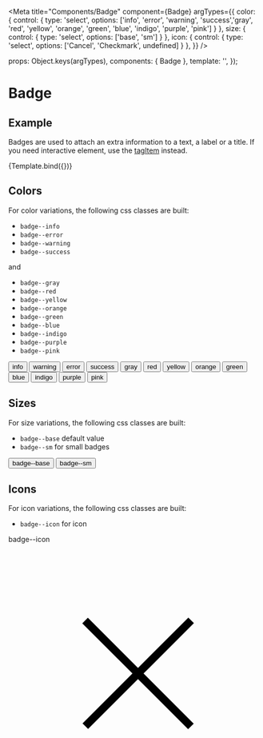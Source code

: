 
<Meta
  title="Components/Badge"
  component={Badge}
  argTypes={{
    color: { control: { type: 'select', options: ['info', 'error', 'warning', 'success','gray', 'red', 'yellow', 'orange', 'green', 'blue', 'indigo', 'purple', 'pink'] } },
    size: { control: { type: 'select', options: ['base', 'sm'] } },
    icon: { control: { type: 'select', options: ['Cancel', 'Checkmark', undefined] } },
  }}
/>

  props: Object.keys(argTypes),
  components: { Badge },
  template: '<Badge :color="color" :size="size" :icon="icon" :label="label" />',
});

# Badge

## Example

Badges are used to attach an extra information to a text, a label or a title. If you need interactive element, use the [tagItem](?path=/docs/components-tagitem--example) instead. 

<Canvas>
  <Story
    name="Example"
    args={{
      color: 'blue',
      size: 'base',
      icon: undefined,
      label: 'Badge',
    }}
  >
    {Template.bind({})}
  </Story>
</Canvas>

<ArgsTable story="Example" />

## Colors
For color variations, the following css classes are built:
- `badge--info`
- `badge--error`
- `badge--warning`
- `badge--success`

and

- `badge--gray`
- `badge--red`
- `badge--yellow`
- `badge--orange`
- `badge--green`
- `badge--blue`
- `badge--indigo`
- `badge--purple`
- `badge--pink`

<Canvas>
    <button class="badge badge--info">info</button>
    <button class="badge badge--warning">warning</button>
    <button class="badge badge--error">error</button>
    <button class="badge badge--success">success</button>
</Canvas>

<Canvas>
    <button class="badge badge--gray">gray</button>
    <button class="badge badge--red">red</button>
    <button class="badge badge--yellow">yellow</button>
    <button class="badge badge--orange">orange</button>
    <button class="badge badge--green">green</button>
    <button class="badge badge--blue">blue</button>
    <button class="badge badge--indigo">indigo</button>
    <button class="badge badge--purple">purple</button>
    <button class="badge badge--pink">pink</button>
</Canvas>


## Sizes
For size variations, the following css classes are built:
- `badge--base` default value
- `badge--sm` for small badges

<Canvas>
    <button class="badge badge--base badge--gray">badge--base</button>
    <button class="badge badge--sm badge--gray">badge--sm</button>
</Canvas>

## Icons
For icon variations, the following css classes are built:
- `badge--icon` for icon

<Canvas>
  <div class="badge badge--gray badge--icon">
    <span class="badge__text">badge--icon</span>
    <svg
      viewBox="0 0 24 24"
      xmlns="http://www.w3.org/2000/svg"
      class="badge__icon icon icon--base"
    >
      <path
        xmlns="http://www.w3.org/2000/svg"
        d="m17.153 7.066-4.8 4.801-4.779-4.779-.53.531 4.779 4.778-4.757 4.756.531.531 4.756-4.757 4.778 4.779.531-.53-4.779-4.779 4.801-4.8z"
      ></path>
    </svg>
  </div>
</Canvas>
